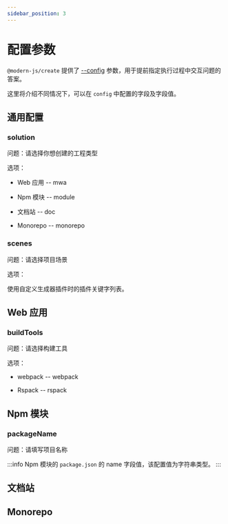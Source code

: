 ```yaml
---
sidebar_position: 3
---
```


# 配置参数

`@modern-js/create` 提供了 [--config](/guides/topic-detail/generator/create/option.html#-c,---config-<config>) 参数，用于提前指定执行过程中交互问题的答案。

这里将介绍不同情况下，可以在 `config` 中配置的字段及字段值。


## 通用配置

### solution

问题：请选择你想创建的工程类型

选项：

- Web 应用 -- mwa

- Npm 模块 -- module

- 文档站 -- doc

- Monorepo -- monorepo

### scenes

问题：请选择项目场景

选项：

使用自定义生成器插件时的插件关键字列表。

## Web 应用


<LanguageConfig />


<PackageManager />

### buildTools

问题：请选择构建工具

选项：

- webpack -- webpack

- Rspack -- rspack

## Npm 模块

### packageName

问题：请填写项目名称

:::info
Npm 模块的 `package.json` 的 name 字段值，该配置值为字符串类型。
:::

<LanguageConfig />

<PackageManager />

## 文档站

<PackageManager />

## Monorepo

<PackageManager />
